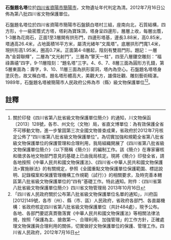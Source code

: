 {{msg:四川省文物保護單位
|名稱 = 石盤題名塔
|編號 = 284
|圖片 = 
|級別 = S8
|分類 = 
|時代 = [[清代|清代]]
|地点 = [[四川省|四川省]][[資陽市|資陽市]][[簡陽市|簡陽市]]
|坐標 =
|登錄 = 2012年7月16日
}}
'''石盤題名塔'''位於[[四川省|四川省]][[資陽市|資陽市]][[簡陽市|簡陽市]]，文物遺址年代判定為清。2012年7月16日公佈為第八批四川省文物保護單位。

石盤題名塔位於四川省資陽市簡陽市石盤鎮白塔村三組，座南向北，石質結構，四方形，十一級密簷式方塔，塔刹為寶珠頂，塔身呈四邊形，層層上收，每層出簷，1-3層為花崗石，正面1至3層開有拱形門，四邊形塔基，邊長3.88米，高0.85米，塔通高26.4米，占地面積16平方米，屬清光緒年“文風塔”。底層拱形門寬1.4米，現拱形高1.95米，圈高0.7米。正面第4-8層起，陰刻有雙扇門形。題記：一層為“金碧聯輝”，二層為“文光射鬥”，三層為“擎天一柱”，四至八層鏤空雕刻：“福祿壽禧”四字，9-11層陰刻：“題名塔”三字。4、6、7、8層三面為圓形方孔錢，第5層東面為：壽字，9、10、11層三面為拱形窗洞，塔內為空心。石盤題名塔塔身塗灰色，故又稱白塔。題名塔形體高大，美觀大方，雄偉壯觀、雕刻藝術精湛。1989年，石盤題名塔被簡陽市人民政府公佈為市（縣〉級文物保護單位<ref>關於印發《四川省第八批省級文物保護單位簡介》的通知，川文物保函〔2013〕128號，各市、州文化（文物）局，省直文博單位：為有效保護全省不可移動文物，進一步鞏固第三次全國文物普查成果，省政府於2012年7月核定公佈了“四川省第八批省級文物保護單位”。為切實加強和規範全省第八批省級文物保護單位的保護管理和合理利用，我局組織開展了《四川省第八批省級文物保護單位簡介》（以下簡稱《簡介》）的編制工作。該《簡介》在專家審核和徵求各地文物部門意見的基礎上已由我局核定。現將《簡介》印發全省，請各地按照《中華人民共和國文物保護法》、《四川省<中華人民共和國文物保護法>實施辦法》的有關規定，參照《全國重點文物保護單位保護範圍、標誌說明、記錄檔案和保護管理機構工作規範（試行）》的相關要求，及時完善本轄區第八批省級文物保護單位的“四有”基礎工作。特此通知。附件：《四川省第八批省級文物保護單位簡介》四川省文物管理局  2013年10月16日</ref><ref>「四川省人民政府關於公布第八批省級文物保護單位名單的通知」，川府函[2012]149號，各市（州）、縣（市、區）人民政府，省政府各部門、各直屬機構：省政府核定四川省第八批省級文物保護單位（共計484處），現予公布。各地、各部門要認真貫徹落實《中華人民共和國文物保護法》等相關法律法規，按照「保護為主、搶救第一、合理利用、加強管理」的工作方針，正確處理文物保護與合理利用的關係，切實做好文物保護單位的保護、管理工作。四川省人民政府，2012年7月16日</ref>。
==註釋==
{{reflist}}